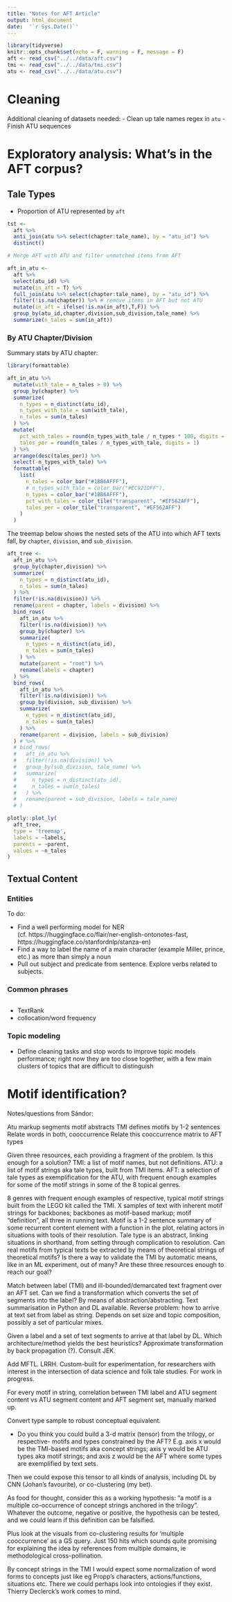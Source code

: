 ```yaml
---
title: "Notes for AFT Article"
output: html_document
date:  '`r Sys.Date()`'
---
```


```r
library(tidyverse)
knitr::opts_chunk$set(echo = F, warning = F, message = F)
aft <- read_csv("../../data/aft.csv")
tmi <- read_csv("../../data/tmi.csv")
atu <- read_csv("../../data/atu.csv")
```

# Cleaning

Additional cleaning of datasets needed:
-   Clean up tale names regex in `atu`
-   Finish ATU sequences


# Exploratory analysis: What's in the AFT corpus?

## Tale Types

-   Proportion of ATU represented by `aft`

```r

tst <-
  aft %>%
  anti_join(atu %>% select(chapter:tale_name), by = "atu_id") %>%
  distinct()

```

```r

# Merge AFT with ATU and filter unmatched items from AFT

aft_in_atu <-
  aft %>%
  select(atu_id) %>%
  mutate(in_aft = T) %>%
  full_join(atu %>% select(chapter:tale_name), by = "atu_id") %>%
  filter(!is.na(chapter)) %>% # remove items in AFT but not ATU
  mutate(in_aft = ifelse(!is.na(in_aft),T,F)) %>%
  group_by(atu_id,chapter,division,sub_division,tale_name) %>%
  summarize(n_tales = sum(in_aft))

```

### By ATU Chapter/Division

Summary stats by ATU chapter:

```r
library(formattable)

aft_in_atu %>%
  mutate(with_tale = n_tales > 0) %>%
  group_by(chapter) %>%
  summarize(
    n_types = n_distinct(atu_id),
    n_types_with_tale = sum(with_tale),
    n_tales = sum(n_tales)
  ) %>%
  mutate(
    pct_with_tales = round(n_types_with_tale / n_types * 100, digits = 1),
    tales_per = round(n_tales / n_types_with_tale, digits = 1)
  ) %>%
  arrange(desc(tales_per)) %>%
  select(-n_types_with_tale) %>%
  formattable(
    list(
      n_tales = color_bar("#1BB6AFFF"),
      # n_types_with_tale = color_bar("#EC921DFF"),
      n_types = color_bar("#1BB6AFFF"),
      pct_with_tales = color_tile("transparent", "#EF562AFF"),
      tales_per = color_tile("transparent", "#EF562AFF")
    )
  )


```

The treemap below shows the nested sets of the ATU into which AFT texts fall, by `chapter`, `division`, and `sub_division`.

```r

aft_tree <-
  aft_in_atu %>%
  group_by(chapter,division) %>%
  summarize(
    n_types = n_distinct(atu_id),
    n_tales = sum(n_tales)
  ) %>%
  filter(!is.na(division)) %>%
  rename(parent = chapter, labels = division) %>%
  bind_rows(
    aft_in_atu %>%
    filter(!is.na(division)) %>%
    group_by(chapter) %>%
    summarize(
      n_types = n_distinct(atu_id),
      n_tales = sum(n_tales)
    ) %>%
    mutate(parent = "root") %>%
    rename(labels = chapter)
  ) %>%
  bind_rows(
    aft_in_atu %>%
    filter(!is.na(division)) %>%
    group_by(division, sub_division) %>%
    summarize(
      n_types = n_distinct(atu_id),
      n_tales = sum(n_tales)
    ) %>%
    rename(parent = division, labels = sub_division)
  ) # %>%
  # bind_rows(
  #   aft_in_atu %>%
  #   filter(!is.na(division)) %>%
  #   group_by(sub_division, tale_name) %>%
  #   summarize(
  #     n_types = n_distinct(atu_id),
  #     n_tales = sum(n_tales)
  #   ) %>%
  #   rename(parent = sub_division, labels = tale_name)
  # )

plotly::plot_ly(
  aft_tree,
  type = 'treemap',
  labels = ~labels,
  parents = ~parent,
  values = ~n_tales
)

```

## Textual Content

### Entities

To do:

- Find a well performing model for NER (cf. https://huggingface.co/flair/ner-english-ontonotes-fast, https://huggingface.co/stanfordnlp/stanza-en)
- Find a way to label the name of a main character (example Miller, prince, etc.) as more than simply a noun
- Pull out subject and predicate from sentence.  Explore verbs related to subjects.

### Common phrases 

```python

```

- TextRank
- collocation/word frequency

### Topic modeling

- Define cleaning tasks and stop words to improve topic models performance; right now they are too close together, with a few main clusters of topics that are difficult to distinguish

# Motif identification?

Notes/questions from Sándor:

Atu markup segments motif abstracts
TMI defines motifs by 1-2 sentences
Relate words in both, cooccurrence
Relate this cooccurrence matrix to AFT types

Given three resources, each providing a fragment of the problem. Is this enough for a solution? TMI: a list of motif names, but not definitions. ATU: a list of motif strings aka tale types, built from TMI items. AFT: a selection of tale types as exemplification for the ATU, with frequent enough examples for some of the motif strings in some of the 8 topical genres.

8 genres with frequent enough examples of respective, typical motif strings built from the LEGO kit called the TMI. X samples of text with inherent motif strings for backbones; backbones as motif-based markup; motif “definition”, all three in running text. Motif is a 1-2 sentence summary of some recurrent content element with a function in the plot, relating actors in situations with tools of their resolution. Tale type is an abstract, linking situations in shorthand, from setting through complication to resolution. Can real motifs from typical texts be extracted by means of theoretical strings of theoretical motifs? Is there a way to validate the TMI by automatic means, like in an ML experiment, out of many? Are these three resources enough to reach our goal?

Match between label (TMI) and ill-bounded/demarcated text fragment over an AFT set. Can we find a transformation which converts the set of segments into the label? By means of abstraction/abstracting. Text summarisation in Python and DL available. Reverse problem: how to arrive at text set from label as string. Depends on set size and topic composition, possibly a set of particular mixes.

Given a label and a set of text segments to arrive at that label by DL. Which architecture/method yields the best heuristics? Approximate transformation by back propagation (?). Consult JEK.

Add MFTL. LRRH. Custom-built for experimentation, for researchers with interest in the intersection of data science and folk tale studies. For work in progress.

For every motif in string, correlation between TMI label and ATU segment content vs ATU segment content and AFT segment set, manually marked up.

Convert type sample to robust conceptual equivalent.

- Do you think you could build a 3-d matrix (tensor) from the trilogy, or respective- motifs and types constrained by the AFT? E.g. axis x would be the TMI-based motifs aka concept strings; axis y would be ATU types aka motif strings; and axis z would be the AFT where some types are exemplified by text sets. 

Then we could expose this tensor to all kinds of analysis, including DL by CNN (Johan's favourite), or co-clustering (my bet).

As food for thought, consider this as a working hypothesis: "a motif is a multiple co-occurrence of concept strings anchored in the trilogy". Whatever the outcome, negative or positive, the hypothesis can be tested, and we could learn if this definition can be falsified. 

Plus look at the visuals from co-clustering results for 'multiple cooccurrence' as a GS query. Just 150 hits which sounds quite promising for explaining the idea by references from multiple domains, ie methodological cross-pollination.

By concept strings in the TMI I would expect some normalization of word forms to concepts just like eg Propp's characters, actions/functions, situations etc. There we could perhaps look into ontologies if they exist. Thierry Declerck's work comes to mind.
